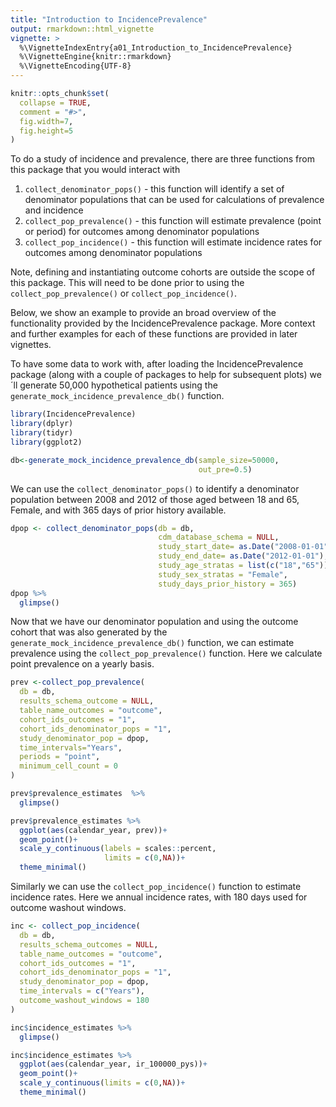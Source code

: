 ```yaml
---
title: "Introduction to IncidencePrevalence"
output: rmarkdown::html_vignette
vignette: >
  %\VignetteIndexEntry{a01_Introduction_to_IncidencePrevalence}
  %\VignetteEngine{knitr::rmarkdown}
  %\VignetteEncoding{UTF-8}
---
```


```r
knitr::opts_chunk$set(
  collapse = TRUE,
  comment = "#>",
  fig.width=7, 
  fig.height=5
)
```

To do a study of incidence and prevalence, there are three functions from this package that you would interact with 

1) `collect_denominator_pops()` - this function will identify a set of denominator populations that can be used for calculations of prevalence and incidence 
2) `collect_pop_prevalence()` - this function will estimate prevalence (point or period) for outcomes among denominator populations 
3) `collect_pop_incidence()` - this function will estimate incidence rates for outcomes among denominator populations 

Note, defining and instantiating outcome cohorts are outside the scope of this package. This will need to be done prior to using the `collect_pop_prevalence()` or `collect_pop_incidence()`. 

Below, we show an example to provide an broad overview of the functionality provided by the IncidencePrevalence package. More context and further examples for each of these functions are provided in later vignettes. 

To have some data to work with, after loading the IncidencePrevalence package (along with a couple of packages to help for subsequent plots) we´ll generate 50,000 hypothetical patients using the `generate_mock_incidence_prevalence_db()` function.

```r
library(IncidencePrevalence)
library(dplyr)
library(tidyr)
library(ggplot2)

db<-generate_mock_incidence_prevalence_db(sample_size=50000,
                                          out_pre=0.5)

```

We can use the `collect_denominator_pops()` to identify a denominator population between 2008 and 2012 of those aged between 18 and 65, Female, and with 365 days of prior history available.

```r
dpop <- collect_denominator_pops(db = db,
                                 cdm_database_schema = NULL,
                                 study_start_date= as.Date("2008-01-01"),
                                 study_end_date= as.Date("2012-01-01"),
                                 study_age_stratas = list(c("18","65")),
                                 study_sex_stratas = "Female",
                                 study_days_prior_history = 365)
dpop %>%  
  glimpse()
```

Now that we have our denominator population and using the outcome cohort that was also generated by the `generate_mock_incidence_prevalence_db()` function, we can estimate prevalence using the `collect_pop_prevalence()` function. Here we calculate point prevalence on a yearly basis.

```r
prev <-collect_pop_prevalence(
  db = db,
  results_schema_outcome = NULL,
  table_name_outcomes = "outcome",
  cohort_ids_outcomes = "1",
  cohort_ids_denominator_pops = "1",
  study_denominator_pop = dpop,
  time_intervals="Years",
  periods = "point",
  minimum_cell_count = 0
)

prev$prevalence_estimates  %>%  
  glimpse()

prev$prevalence_estimates %>% 
  ggplot(aes(calendar_year, prev))+
  geom_point()+
  scale_y_continuous(labels = scales::percent,
                     limits = c(0,NA))+
  theme_minimal()


```

Similarly we can use the `collect_pop_incidence()` function to estimate incidence rates.  Here we annual incidence rates, with 180 days used for outcome washout windows. 

```r
inc <- collect_pop_incidence(
  db = db,
  results_schema_outcomes = NULL,
  table_name_outcomes = "outcome",
  cohort_ids_outcomes = "1",
  cohort_ids_denominator_pops = "1",
  study_denominator_pop = dpop,
  time_intervals = c("Years"),
  outcome_washout_windows = 180
)

inc$incidence_estimates %>%  
  glimpse()

inc$incidence_estimates %>% 
  ggplot(aes(calendar_year, ir_100000_pys))+
  geom_point()+
  scale_y_continuous(limits = c(0,NA))+
  theme_minimal()
```

